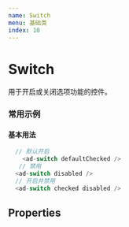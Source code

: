 ```yaml
---
name: Switch
menu: 基础类
index: 10
---
```



# Switch

用于开启或关闭选项功能的控件。

### 常用示例

#### 基本用法

```javascript
  // 默认开启
	<ad-switch defaultChecked />
   // 禁用
  <ad-switch disabled />
  // 开启并禁用
  <ad-switch checked disabled />
```

<!-- ## Events

  {
    name: 'onChange',
    desc: '选中选项时触发',
    value: '{value: boolean}',
  },
]

<Table
  columnsResizable
  dataSource={events}
  columns={[
    {
      dataIndex: 'name',
      title: 'name',
    },
    {
      dataIndex: 'desc',
      title: '描述',
    },
    {
      dataIndex: 'value',
      title: '返回值',
    },
  ]}
/> -->

## Properties
